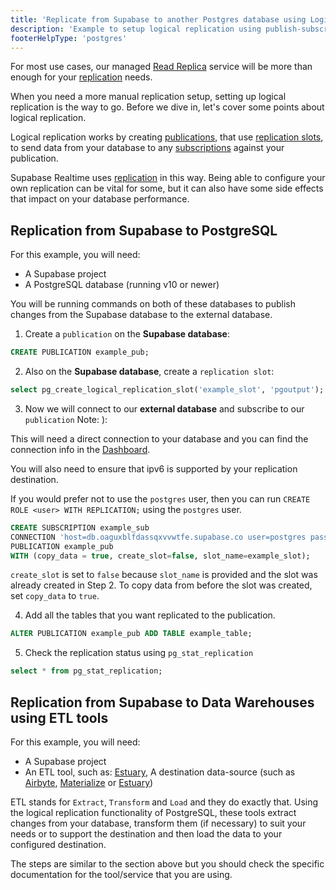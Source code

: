 ```yaml
---
title: 'Replicate from Supabase to another Postgres database using Logical Replication'
description: 'Example to setup logical replication using publish-subscribe to a Postgres database outside of Supabase'
footerHelpType: 'postgres'
---
```


For most use cases, our managed [Read Replica](/docs/content/guides/platform/read-replicas.mdx) service will be more than enough for your [replication](/docs/content/guides/database/replication.mdx) needs.

When you need a more manual replication setup, setting up logical replication is the way to go. Before we dive in, let's cover some points about logical replication.

Logical replication works by creating [publications](https://www.postgresql.org/docs/current/sql-createpublication.html), that use [replication slots](https://www.postgresql.org/docs/current/warm-standby.html#STREAMING-REPLICATION-SLOTS), to send data from your database to any [subscriptions](https://www.postgresql.org/docs/current/logical-replication-subscription.html) against your publication.

Supabase Realtime uses [replication](/docs/docs/ref/realtime/realtime.mdx) in this way. Being able to configure your own replication can be vital for some, but it can also have some side effects that impact on your database performance.

## Replication from Supabase to PostgreSQL

For this example, you will need:

- A Supabase project
- A PostgreSQL database (running v10 or newer)

You will be running commands on both of these databases to publish changes from the Supabase database to the external database.

1. Create a `publication` on the **Supabase database**:

```sql
CREATE PUBLICATION example_pub;
```

2. Also on the **Supabase database**, create a `replication slot`:

```sql
select pg_create_logical_replication_slot('example_slot', 'pgoutput');
```

3. Now we will connect to our **external database** and subscribe to our `publication` Note: ):

<Admonition type="info">

This will need a direct connection to your database and you can find the connection info in the [Dashboard](https://supabase.com/dashboard/project/_/settings/database).

You will also need to ensure that ipv6 is supported by your replication destination.

If you would prefer not to use the `postgres` user, then you can run `CREATE ROLE <user> WITH REPLICATION;` using the `postgres` user.

</Admonition>

```sql
CREATE SUBSCRIPTION example_sub
CONNECTION 'host=db.oaguxblfdassqxvvwtfe.supabase.co user=postgres password=YOUR_PASS dbname=postgres'
PUBLICATION example_pub
WITH (copy_data = true, create_slot=false, slot_name=example_slot);
```

<Admonition type="info">

`create_slot` is set to `false` because `slot_name` is provided and the slot was already created in Step 2.
To copy data from before the slot was created, set `copy_data` to `true`.

</Admonition>

4. Add all the tables that you want replicated to the publication.

```sql
ALTER PUBLICATION example_pub ADD TABLE example_table;
```

5. Check the replication status using `pg_stat_replication`

```sql
select * from pg_stat_replication;
```

## Replication from Supabase to Data Warehouses using ETL tools

For this example, you will need:
- A Supabase project
- An ETL tool, such as: [Estuary](https://supabase.com/partners/integrations/estuary), 
A destination data-source (such as [Airbyte](https://airbyte.com/), [Materialize](https://materialize.com/) or [Estuary](https://estuary.dev/))

ETL stands for `Extract`, `Transform` and `Load` and they do exactly that. Using the logical replication functionality of PostgreSQL, these tools extract changes from your database, transform them (if necessary) to suit your needs or to support the destination and then load the data to your configured destination.

The steps are similar to the section above but you should check the specific documentation for the tool/service that you are using.


